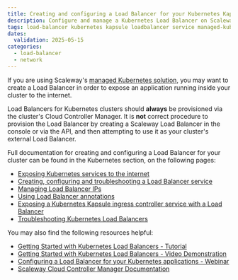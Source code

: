 ```yaml
---
title: Creating and configuring a Load Balancer for your Kubernetes Kapsule
description: Configure and manage a Kubernetes Load Balancer on Scaleway to efficiently distribute traffic and scale your containerized applications.
tags: load-balancer kubernetes kapsule loadbalancer service managed-kubernetes
dates:
  validation: 2025-05-15
categories: 
  - load-balancer
  - network
---
```


If you are using Scaleway's [managed Kubernetes solution](/kubernetes/quickstart/), you may want to create a Load Balancer in order to expose  an application running inside your cluster to the internet.

Load Balancers for Kubernetes clusters should **always** be provisioned via the cluster's Cloud Controller Manager. It is **not** correct procedure to provision the Load Balancer by creating a Scaleway Load Balancer in the console or via the API, and then attempting to use it as your cluster's external Load Balancer.

Full documentation for creating and configuring a Load Balancer for your cluster can be found in the Kubernetes section, on the following pages:

- [Exposing Kubernetes services to the internet](/kubernetes/reference-content/exposing-services/)
- [Creating, configuring and troubleshooting a Load Balancer service](/kubernetes/reference-content/kubernetes-load-balancer/)
- [Managing Load Balancer IPs](/kubernetes/reference-content/managing-load-balancer-ips/)
- [Using Load Balancer annotations](/kubernetes/reference-content/using-load-balancer-annotations/)
- [Exposing a Kubernetes Kapsule ingress controller service with a Load Balancer](/kubernetes/reference-content/lb-ingress-controller/)
- [Troubleshooting Kubernetes Load Balancers](/load-balancer/troubleshooting/k8s-errors/)

You may also find the following resources helpful:

- [Getting Started with Kubernetes Load Balancers - Tutorial](/tutorials/get-started-kubernetes-loadbalancer/)
- [Getting Started with Kubernetes Load Balancers - Video Demonstration](https://www.youtube.com/watch?v=W3gPUQ_ELEo)
- [Configuring a Load Balancer for your Kubernetes applications - Webinar](https://www.youtube.com/watch?v=V0uKqYXJRF4)
- [Scaleway Cloud Controller Manager Documentation](https://github.com/scaleway/scaleway-cloud-controller-manager)